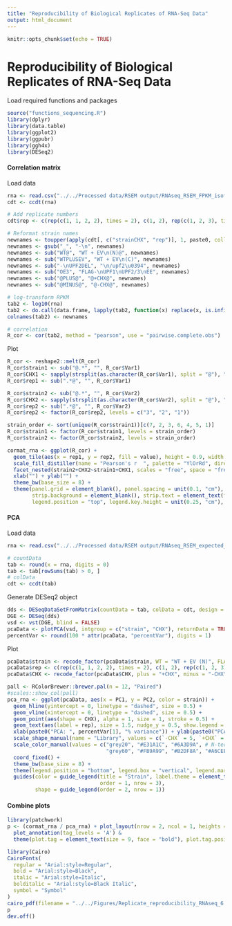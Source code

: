 ```yaml
---
title: "Reproducibility of Biological Replicates of RNA-Seq Data"
output: html_document
---
```


```r
knitr::opts_chunk$set(echo = TRUE)
```

# Reproducibility of Biological Replicates of RNA-Seq Data

Load required functions and packages
```r
source("functions_sequencing.R")
library(dplyr)
library(data.table)
library(ggplot2)
library(ggpubr)
library(ggh4x)
library(DESeq2)
```

#### Correlation matrix
Load data
```r
rna <- read.csv("../../Processed data/RSEM output/RNAseq_RSEM_FPKM_isoforms.results.csv", row.names = 1)
cdt <- ccdt(rna)
```

```r
# Add replicate numbers
cdt$rep <- c(rep(c(1, 1, 2, 2), times = 2), c(1, 2), rep(c(1, 2, 3), times = 4))

# Reformat strain names
newnames <- toupper(apply(cdt[, c("strainCHX", "rep")], 1, paste0, collapse = "@"))
newnames <- gsub("_", "-\n", newnames)
newnames <- sub("WT@", "WT + EV\n(N)@", newnames)
newnames <- sub("WTPLUSEV", "WT + EV\n(C)", newnames)
newnames <- sub("-\nUPF2DEL", "\n/upf2\u0394", newnames)
newnames <- sub("OE3", "FLAG-\nUPF1\nUPF2/3\nEE", newnames)
newnames <- sub("@PLUS@", "@+CHX@", newnames)
newnames <- sub("@MINUS@", "@-CHX@", newnames)

# log-transform RPKM
tab2 <- log10(rna)
tab2 <- do.call(data.frame, lapply(tab2, function(x) replace(x, is.infinite(x), NA)))
colnames(tab2) <- newnames

# correlation
R_cor <- cor(tab2, method = "pearson", use = "pairwise.complete.obs")
```

Plot
```r
R_cor <- reshape2::melt(R_cor)
R_cor$strain1 <- sub("@.*", "", R_cor$Var1)
R_cor$CHX1 <- sapply(strsplit(as.character(R_cor$Var1), split = "@"), "[", 2)
R_cor$rep1 <- sub(".*@", "", R_cor$Var1)

R_cor$strain2 <- sub("@.*", "", R_cor$Var2)
R_cor$CHX2 <- sapply(strsplit(as.character(R_cor$Var2), split = "@"), "[", 2)
R_cor$rep2 <- sub(".*@", "", R_cor$Var2)
R_cor$rep2 <- factor(R_cor$rep2, levels = c("3", "2", "1"))

strain_order <- sort(unique(R_cor$strain1))[c(7, 2, 3, 6, 4, 5, 1)]
R_cor$strain1 <- factor(R_cor$strain1, levels = strain_order)
R_cor$strain2 <- factor(R_cor$strain2, levels = strain_order)
```
```r
cormat_rna <- ggplot(R_cor) +
  geom_tile(aes(x = rep1, y = rep2, fill = value), height = 0.9, width = 0.9, color = NA) +
  scale_fill_distiller(name = "Pearson's r  ", palette = "YlOrRd", direction = 1, limits = c(0.85, 1)) +
  facet_nested(strain2+CHX2~strain1+CHX1, scales = "free", space = "free", nest_line = TRUE, strip = strip_nested(size = "variable")) +
  xlab("") + ylab("") +
  theme_bw(base_size = 8) + 
  theme(panel.grid = element_blank(), panel.spacing = unit(0.1, "cm"), panel.border = element_rect(size = 0.2),
        strip.background = element_blank(), strip.text = element_text(face = "italic"), 
        legend.position = "top", legend.key.height = unit(0.25, "cm"), aspect.ratio = 1)
```

#### PCA
Load data
```r
rna <- read.csv("../../Processed data/RSEM output/RNAseq_RSEM_expected_count_isoforms.results.csv", row.names = 1)
```

```r
# countData
tab <- round(x = rna, digits = 0)
tab <- tab[rowSums(tab) > 0, ]
# colData
cdt <- ccdt(tab)
```

Generate DESeq2 object
```r
dds <- DESeqDataSetFromMatrix(countData = tab, colData = cdt, design = ~lib)
DGE <- DESeq(dds)
vsd <- vst(DGE, blind = FALSE)
pcaData <- plotPCA(vsd, intgroup = c("strain", "CHX"), returnData = TRUE)
percentVar <- round(100 * attr(pcaData, "percentVar"), digits = 1)
```

Plot
```r
pcaData$strain <- recode_factor(pcaData$strain, WT = "WT + EV (N)", FLAG_Upf1 = "FLAG-UPF1", OE3 = "FLAG-UPF1 UPF2/UPF3 EE", WTplusEV = "WT + EV (C)", Upf1_FLAG = "UPF1-FLAG", `Upf1_FLAG_upf2del` = "UPF1-FLAG/upf2\u0394", DE572AA_FLAG = "DE572AA-FLAG")
pcaData$rep <- c(rep(c(1, 1, 2, 2), times = 2), c(1, 2), rep(c(1, 2, 3), times = 4))
pcaData$CHX <- recode_factor(pcaData$CHX, plus = "+CHX", minus = "-CHX")
```
```r
pall <- RColorBrewer::brewer.pal(n = 12, "Paired")
#scales::show_col(pall)
pca_rna <- ggplot(pcaData, aes(x = PC1, y = PC2, color = strain)) +
  geom_hline(yintercept = 0, linetype = "dashed", size = 0.5) +
  geom_vline(xintercept = 0, linetype = "dashed", size = 0.5) +
  geom_point(aes(shape = CHX), alpha = 1, size = 1, stroke = 0.5) +
  geom_text(aes(label = rep), size = 1.5, nudge_y = 0.5, show.legend = FALSE) +
  xlab(paste0("PCA: ", percentVar[1], "% variance")) + ylab(paste0("PCA: ", percentVar[2], "% variance")) +
  scale_shape_manual(name = "Library", values = c(`-CHX` = 5, `+CHX` = 9)) +
  scale_color_manual(values = c("grey20", "#E31A1C", "#6A3D9A", # N-term
                                "grey60", "#FB9A99", "#B2DF8A", "#A6CEE3")) + # C-term
  coord_fixed() +
  theme_bw(base_size = 8) + 
  theme(legend.position = "bottom", legend.box = "vertical", legend.margin = unit(0.5, "cm"), legend.box.just = "left", legend.key.height = unit(0.1, "cm")) +
  guides(color = guide_legend(title = "Strain", label.theme = element_text(face = "italic", size = 6), byrow = TRUE, 
                              order = 1, nrow = 3),
         shape = guide_legend(order = 2, nrow = 1))
```

#### Combine plots
```r
library(patchwork)
p <- (cormat_rna / pca_rna) + plot_layout(nrow = 2, ncol = 1, heights = c(0.7, 0.3)) +
  plot_annotation(tag_levels = 'A') & 
  theme(plot.tag = element_text(size = 9, face = "bold"), plot.tag.position = "topleft")
```
```r
library(Cairo)
CairoFonts(
  regular = "Arial:style=Regular",
  bold = "Arial:style=Black",
  italic = "Arial:style=Italic",
  bolditalic = "Arial:style=Black Italic",
  symbol = "Symbol"
)
cairo_pdf(filename = "../../Figures/Replicate_reproducibility_RNAseq_6.5x10.pdf", family = "Arial", width = 6.5, height = 10) 
p
dev.off()
```

